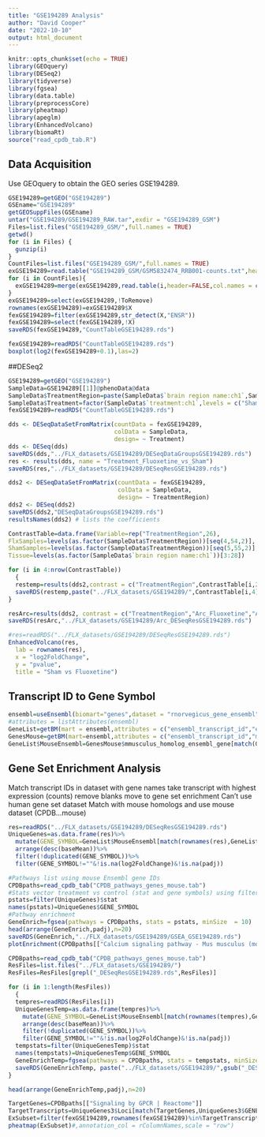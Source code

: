 ```yaml
---
title: "GSE194289 Analysis"
author: "David Cooper"
date: "2022-10-10"
output: html_document
---
```


```r
knitr::opts_chunk$set(echo = TRUE)
library(GEOquery)
library(DESeq2)
library(tidyverse)
library(fgsea)
library(data.table)
library(preprocessCore)
library(pheatmap)
library(apeglm)
library(EnhancedVolcano)
library(biomaRt)
source("read_cpdb_tab.R")

```

## Data Acquisition

Use GEOquery to obtain the GEO series GSE194289.

```r
GSE194289=getGEO("GSE194289")
GSEname="GSE194289"
getGEOSuppFiles(GSEname)
untar("GSE194289/GSE194289_RAW.tar",exdir = "GSE194289_GSM")
Files=list.files("GSE194289_GSM/",full.names = TRUE)
getwd()
for (i in Files) {
  gunzip(i)
}
CountFiles=list.files("GSE194289_GSM/",full.names = TRUE)
exGSE194289=read.table("GSE194289_GSM/GSM5832474_RRB001-counts.txt",header=FALSE,col.names = c("X","ToRemove"))
for (i in CountFiles){
  exGSE194289=merge(exGSE194289,read.table(i,header=FALSE,col.names = c("X",substr(i,1,10))))
}
exGSE194289=select(exGSE194289,!ToRemove)
rownames(exGSE194289)=exGSE194289$X
fexGSE194289=filter(exGSE194289,str_detect(X,"ENSR"))
fexGSE194289=select(fexGSE194289,!X)
saveRDS(fexGSE194289,"CountTableGSE194289.rds")

```

```r
fexGSE194289=readRDS("CountTableGSE194289.rds")
boxplot(log2(fexGSE194289+0.1),las=2)

```


##DESeq2

```r
GSE194289=getGEO("GSE194289")
SampleData=GSE194289[[1]]@phenoData@data
SampleData$TreatmentRegion=paste(SampleData$`brain region name:ch1`,SampleData$`treatment:ch1`,sep = "_")
SampleData$Treatment=factor(SampleData$`treatment:ch1`,levels = c("Sham","Fluoxetine"))
fexGSE194289=readRDS("CountTableGSE194289.rds")

dds <- DESeqDataSetFromMatrix(countData = fexGSE194289,
                              colData = SampleData,
                              design= ~ Treatment)
dds <- DESeq(dds)
saveRDS(dds,"../FLX_datasets/GSE194289/DESeqDataGroupsGSE194289.rds")
res <- results(dds, name = "Treatment_Fluoxetine_vs_Sham")
saveRDS(res,"../FLX_datasets/GSE194289/DESeqResGSE194289.rds")

dds2 <- DESeqDataSetFromMatrix(countData = fexGSE194289,
                               colData = SampleData,
                               design= ~ TreatmentRegion)
dds2 <- DESeq(dds2)
saveRDS(dds2,"DESeqDataGroupsGSE194289.rds")
resultsNames(dds2) # lists the coefficients

ContrastTable=data.frame(Variable=rep("TreatmentRegion",26),
FlxSamples=levels(as.factor(SampleData$TreatmentRegion))[seq(4,54,2)],
ShamSamples=levels(as.factor(SampleData$TreatmentRegion))[seq(5,55,2)],
Tissue=levels(as.factor(SampleData$`brain region name:ch1`))[3:28])

for (i in 4:nrow(ContrastTable))
  {
  restemp=results(dds2,contrast = c("TreatmentRegion",ContrastTable[i,2],ContrastTable[i,3]))
  saveRDS(restemp,paste("../FLX_datasets/GSE194289/",ContrastTable[i,4],"_DESeqResGSE194289.rds",sep = ""))
}

resArc=results(dds2, contrast = c("TreatmentRegion","Arc_Fluoxetine","Arc_Sham"))
saveRDS(resArc,"../FLX_datasets/GSE194289/Arc_DESeqResGSE194289.rds")

```

```r
#res=readRDS("../FLX_datasets/GSE194289/DESeqResGSE194289.rds")
EnhancedVolcano(res,
  lab = rownames(res),
  x = "log2FoldChange",
  y = "pvalue",
  title = "Sham vs Fluoxetine")

```

## Transcript ID to Gene Symbol

```r
ensembl=useEnsembl(biomart="genes",dataset = "rnorvegicus_gene_ensembl")
#attributes = listAttributes(ensembl)
GeneList=getBM(mart = ensembl,attributes = c("ensembl_transcript_id","external_gene_name"))
GenesMouse=getBM(mart=ensembl,attributes = c("ensembl_transcript_id","mmusculus_homolog_ensembl_gene"))
GeneList$MouseEnsembl=GenesMouse$mmusculus_homolog_ensembl_gene[match(GeneList$ensembl_transcript_id,GenesMouse$ensembl_transcript_id)]

```

## Gene Set Enrichment Analysis

Match transcript IDs in dataset with gene names
take transcript with highest expression (counts)
remove blanks
move to gene set enrichment
  Can't use human gene set dataset
  Match with mouse homologs and use mouse dataset (CPDB...mouse)

```r
res=readRDS("../FLX_datasets/GSE194289/DESeqResGSE194289.rds")
UniqueGenes=as.data.frame(res)%>%
  mutate(GENE_SYMBOL=GeneList$MouseEnsembl[match(rownames(res),GeneList$ensembl_transcript_id)])%>%
  arrange(desc(baseMean))%>%
  filter(!duplicated(GENE_SYMBOL))%>%
  filter(GENE_SYMBOL!=""&!is.na(log2FoldChange)&!is.na(padj))

```  

```r
#Pathways list using mouse Ensembl gene IDs
CPDBpaths=read_cpdb_tab("CPDB_pathways_genes_mouse.tab")
#Stats vector treatment vs control (stat and gene symbols) using filtered genes list
pstats=filter(UniqueGenes)$stat
names(pstats)=UniqueGenes$GENE_SYMBOL
#Pathway enrichment
GeneEnrich=fgsea(pathways = CPDBpaths, stats = pstats, minSize  = 10)
head(arrange(GeneEnrich,padj),n=20)
saveRDS(GeneEnrich,"../FLX_datasets/GSE194289/GSEA_GSE194289.rds")
plotEnrichment(CPDBpaths[["Calcium signaling pathway - Mus musculus (mouse) | KEGG"]], pstats)

```

```r
CPDBpaths=read_cpdb_tab("CPDB_pathways_genes_mouse.tab")
ResFiles=list.files("../FLX_datasets/GSE194289/")
ResFiles=ResFiles[grepl("_DESeqResGSE194289.rds",ResFiles)]

for (i in 1:length(ResFiles))
  {
  tempres=readRDS(ResFiles[i])
  UniqueGenesTemp=as.data.frame(tempres)%>%
    mutate(GENE_SYMBOL=GeneList$MouseEnsembl[match(rownames(tempres),GeneList$ensembl_transcript_id)])%>%
    arrange(desc(baseMean))%>%
    filter(!duplicated(GENE_SYMBOL))%>%
    filter(GENE_SYMBOL!=""&!is.na(log2FoldChange)&!is.na(padj))
  tempstats=filter(UniqueGenesTemp)$stat
  names(tempstats)=UniqueGenesTemp$GENE_SYMBOL
  GeneEnrichTemp=fgsea(pathways = CPDBpaths, stats = tempstats, minSize  = 10)
  saveRDS(GeneEnrichTemp, paste("../FLX_datasets/GSE194289/",gsub("_DESeqResGSE194289.rds","",ResFiles[i]),"_GSEA_GSE194289.rds",sep = ""))
}

head(arrange(GeneEnrichTemp,padj),n=20)

```



```r
TargetGenes=CPDBpaths[["Signaling by GPCR | Reactome"]]
TargetTranscripts=UniqueGenes3$Loci[match(TargetGenes,UniqueGenes3$GENE_SYMBOL)][!is.na(TargetTranscripts)]
ExSubset=filter(fexGSE194289,rownames(fexGSE194289)%in%TargetTranscripts)
pheatmap(ExSubset)#,annotation_col = rColumnNames,scale = "row")


```

